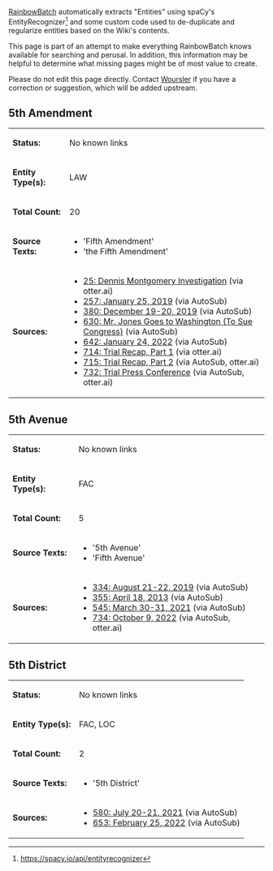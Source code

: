[[User:RainbowBatch | RainbowBatch]] automatically extracts "Entities" using spaCy's EntityRecognizer<ref>https://spacy.io/api/entityrecognizer</ref> and some custom code used to de-duplicate and regularize entities based on the Wiki's contents.

This page is part of an attempt to make everything RainbowBatch knows available for searching and perusal. In addition, this information may be helpful to determine what missing pages might be of most value to create.

Please do not edit this page directly. Contact [[User:Woursler | Woursler]] if you have a correction or suggestion, which will be added upstream.

==5th Amendment==
{| class="fandom-table"
|'''Status:'''
|No known links
|-
|'''Entity Type(s):'''
|LAW
|-
|'''Total Count:'''
|20
|-
|'''Source Texts:'''
|

*'Fifth Amendment'
*'the Fifth Amendment'

|-
|'''Sources:'''
|

*[[25: Dennis Montgomery Investigation]] (via otter.ai)
*[[257: January 25, 2019]] (via AutoSub)
*[[380: December 19-20, 2019]] (via AutoSub)
*[[630: Mr. Jones Goes to Washington (To Sue Congress)]] (via AutoSub)
*[[642: January 24, 2022]] (via AutoSub)
*[[714: Trial Recap, Part 1]] (via otter.ai)
*[[715: Trial Recap, Part 2]] (via AutoSub, otter.ai)
*[[732: Trial Press Conference]] (via AutoSub, otter.ai)

|}

==5th Avenue==
{| class="fandom-table"
|'''Status:'''
|No known links
|-
|'''Entity Type(s):'''
|FAC
|-
|'''Total Count:'''
|5
|-
|'''Source Texts:'''
|

*'5th Avenue'
*'Fifth Avenue'

|-
|'''Sources:'''
|

*[[334: August 21-22, 2019]] (via AutoSub)
*[[355: April 18, 2013]] (via AutoSub)
*[[545: March 30-31, 2021]] (via AutoSub)
*[[734: October 9, 2022]] (via AutoSub, otter.ai)

|}

==5th District==
{| class="fandom-table"
|'''Status:'''
|No known links
|-
|'''Entity Type(s):'''
|FAC, LOC
|-
|'''Total Count:'''
|2
|-
|'''Source Texts:'''
|

*'5th District'

|-
|'''Sources:'''
|

*[[580: July 20-21, 2021]] (via AutoSub)
*[[653: February 25, 2022]] (via AutoSub)

|}
